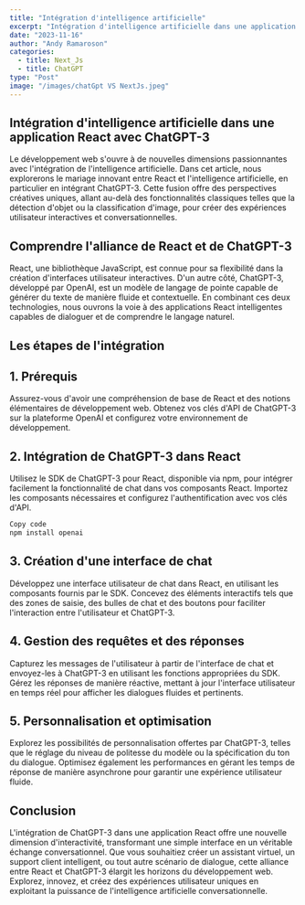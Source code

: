 ```yaml
---
title: "Intégration d'intelligence artificielle"
excerpt: "Intégration d'intelligence artificielle dans une application React avec ChatGPT-3"
date: "2023-11-16"
author: "Andy Ramaroson"
categories:
  - title: Next_Js
  - title: ChatGPT
type: "Post"
image: "/images/chatGpt VS NextJs.jpeg"
---
```


## Intégration d'intelligence artificielle dans une application React avec ChatGPT-3
Le développement web s'ouvre à de nouvelles dimensions passionnantes avec l'intégration de l'intelligence artificielle. Dans cet article, nous explorerons le mariage innovant entre React et l'intelligence artificielle, en particulier en intégrant ChatGPT-3. Cette fusion offre des perspectives créatives uniques, allant au-delà des fonctionnalités classiques telles que la détection d'objet ou la classification d'image, pour créer des expériences utilisateur interactives et conversationnelles.

## Comprendre l'alliance de React et de ChatGPT-3
React, une bibliothèque JavaScript, est connue pour sa flexibilité dans la création d'interfaces utilisateur interactives. D'un autre côté, ChatGPT-3, développé par OpenAI, est un modèle de langage de pointe capable de générer du texte de manière fluide et contextuelle. En combinant ces deux technologies, nous ouvrons la voie à des applications React intelligentes capables de dialoguer et de comprendre le langage naturel.

## Les étapes de l'intégration
## 1. Prérequis
Assurez-vous d'avoir une compréhension de base de React et des notions élémentaires de développement web. Obtenez vos clés d'API de ChatGPT-3 sur la plateforme OpenAI et configurez votre environnement de développement.

## 2. Intégration de ChatGPT-3 dans React
Utilisez le SDK de ChatGPT-3 pour React, disponible via npm, pour intégrer facilement la fonctionnalité de chat dans vos composants React. Importez les composants nécessaires et configurez l'authentification avec vos clés d'API.

```bash
Copy code
npm install openai
```
## 3. Création d'une interface de chat
Développez une interface utilisateur de chat dans React, en utilisant les composants fournis par le SDK. Concevez des éléments interactifs tels que des zones de saisie, des bulles de chat et des boutons pour faciliter l'interaction entre l'utilisateur et ChatGPT-3.

## 4. Gestion des requêtes et des réponses
Capturez les messages de l'utilisateur à partir de l'interface de chat et envoyez-les à ChatGPT-3 en utilisant les fonctions appropriées du SDK. Gérez les réponses de manière réactive, mettant à jour l'interface utilisateur en temps réel pour afficher les dialogues fluides et pertinents.

## 5. Personnalisation et optimisation
Explorez les possibilités de personnalisation offertes par ChatGPT-3, telles que le réglage du niveau de politesse du modèle ou la spécification du ton du dialogue. Optimisez également les performances en gérant les temps de réponse de manière asynchrone pour garantir une expérience utilisateur fluide.

## Conclusion
L'intégration de ChatGPT-3 dans une application React offre une nouvelle dimension d'interactivité, transformant une simple interface en un véritable échange conversationnel. Que vous souhaitiez créer un assistant virtuel, un support client intelligent, ou tout autre scénario de dialogue, cette alliance entre React et ChatGPT-3 élargit les horizons du développement web. Explorez, innovez, et créez des expériences utilisateur uniques en exploitant la puissance de l'intelligence artificielle conversationnelle.
